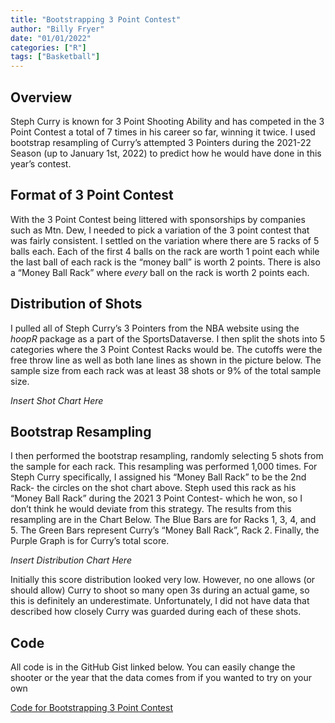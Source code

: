 ```yaml
---
title: "Bootstrapping 3 Point Contest"
author: "Billy Fryer"
date: "01/01/2022"
categories: ["R"]
tags: ["Basketball"]
---
```



## Overview

Steph Curry is known for 3 Point Shooting Ability and has competed in the 3 Point Contest a total of 7 times in his career so far, winning it twice. I used bootstrap resampling of Curry's attempted 3 Pointers during the 2021-22 Season (up to January 1st, 2022) to predict how he would have done in this year's contest.

## Format of 3 Point Contest

With the 3 Point Contest being littered with sponsorships by companies such as Mtn. Dew, I needed to pick a variation of the 3 point contest that was fairly consistent. I settled on the variation where there are 5 racks of 5 balls each. Each of the first 4 balls on the rack are worth 1 point each while the last ball of each rack is the "money ball" is worth 2 points. There is also a "Money Ball Rack" where *every* ball on the rack is worth 2 points each.

## Distribution of Shots

I pulled all of Steph Curry's 3 Pointers from the NBA website using the *hoopR* package as a part of the SportsDataverse. I then split the shots into 5 categories where the 3 Point Contest Racks would be. The cutoffs were the free throw line as well as both lane lines as shown in the picture below. The sample size from each rack was at least 38 shots or 9% of the total sample size.

*Insert Shot Chart Here*

## Bootstrap Resampling

I then performed the bootstrap resampling, randomly selecting 5 shots from the sample for each rack. This resampling was performed 1,000 times. For Steph Curry specifically, I assigned his "Money Ball Rack" to be the 2nd Rack- the circles on the shot chart above. Steph used this rack as his "Money Ball Rack" during the 2021 3 Point Contest- which he won, so I don't think he would deviate from this strategy. The results from this resampling are in the Chart Below. The Blue Bars are for Racks 1, 3, 4, and 5. The Green Bars represent Curry's "Money Ball Rack", Rack 2. Finally, the Purple Graph is for Curry's total score.

*Insert Distribution Chart Here*

Initially this score distribution looked very low. However, no one allows (or should allow) Curry to shoot so many open 3s during an actual game, so this is definitely an underestimate. Unfortunately, I did not have data that described how closely Curry was guarded during each of these shots.

## Code

All code is in the GitHub Gist linked below. You can easily change the shooter or the year that the data comes from if you wanted to try on your own

[Code for Bootstrapping 3 Point Contest](https://gist.github.com/b4billy/bb54ae006dfd4da73b3819be6c16676a)